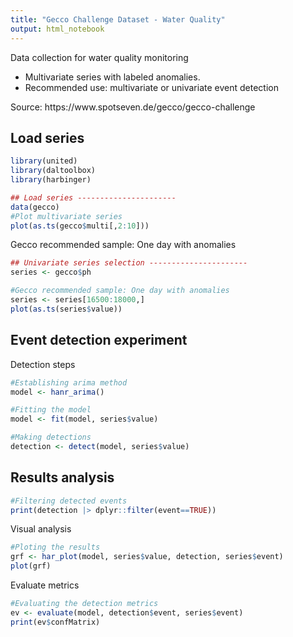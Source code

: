```yaml
---
title: "Gecco Challenge Dataset - Water Quality"
output: html_notebook
---
```

Data collection for water quality monitoring

* Multivariate series with labeled anomalies.
* Recommended use: multivariate or univariate event detection

Source: https://www.spotseven.de/gecco/gecco-challenge


## Load series
```r
library(united)
library(daltoolbox)
library(harbinger)
```
```r
## Load series ----------------------
data(gecco)
#Plot multivariate series
plot(as.ts(gecco$multi[,2:10]))
```

Gecco recommended sample: One day with anomalies

```r
## Univariate series selection ----------------------
series <- gecco$ph

#Gecco recommended sample: One day with anomalies
series <- series[16500:18000,]
plot(as.ts(series$value))
```



## Event detection experiment

Detection steps
```r
#Establishing arima method
model <- hanr_arima()
```


```r
#Fitting the model
model <- fit(model, series$value)
```


```r
#Making detections
detection <- detect(model, series$value)
```


## Results analysis


```r
#Filtering detected events
print(detection |> dplyr::filter(event==TRUE))
```

Visual analysis
```r
#Ploting the results
grf <- har_plot(model, series$value, detection, series$event)
plot(grf)
```

Evaluate metrics
```r
#Evaluating the detection metrics
ev <- evaluate(model, detection$event, series$event)
print(ev$confMatrix)
```
